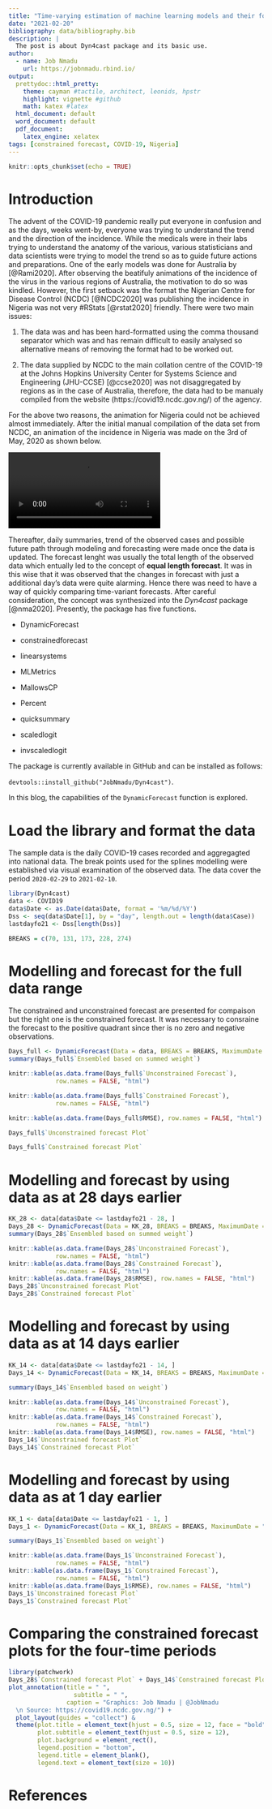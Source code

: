 ```yaml
---
title: "Time-varying estimation of machine learning models and their forecasts"
date: "2021-02-20"
bibliography: data/bibliography.bib
description: |
  The post is about Dyn4cast package and its basic use.
author:
  - name: Job Nmadu
    url: https://jobnmadu.rbind.io/
output:
  prettydoc::html_pretty:
    theme: cayman #tactile, architect, leonids, hpstr
    highlight: vignette #github
    math: katex #latex
  html_document: default
  word_document: default
  pdf_document: 
    latex_engine: xelatex
tags: [constrained forecast, COVID-19, Nigeria]
---
```


```r
knitr::opts_chunk$set(echo = TRUE)
```

# Introduction

The advent of the COVID-19 pandemic really put everyone in confusion and as the days, weeks went-by, everyone was trying to understand the trend and the direction of the incidence. While the medicals were in their labs trying to understand the anatomy of the various, various statisticians and data scientists were trying to model the trend so as to guide future actions and preparations. One of the early models was done for Australia by [@Rami2020]. After observing the beatifuly animations of the incidence of the virus in the various regions of Australia, the motivation to do so was kindled. However, the first setback was the format the Nigerian Centre for Disease Control (NCDC) [@NCDC2020] was publishing the incidence in Nigeria was not very #RStats [@rstat2020] friendly. There were two main issues:

1. The data was and has been hard-formatted using the comma thousand separator which was and has remain difficult to easily analysed so alternative means of removing the format had to be worked out.

2. The data supplied by NCDC to the main collation centre of the COVID-19 at the Johns Hopkins University Center for Systems Science and Engineering (JHU-CCSE) [@ccse2020] was not disaggregated by regions as in the case of Australia, therefore, the data had to be manualy compiled from the website (https://covid19.ncdc.gov.ng/) of the agency.

For the above two reasons, the animation for Nigeria could not be achieved almost immediately. After the initial manual compilation of the data set from NCDC, an animation of the incidence in Nigeria was made on the 3rd of May, 2020 as shown below.

![](data/may012020.mp4)

Thereafter, daily summaries, trend of the observed cases and possible future path through modeling and forecasting were made once the data is updated. The forecast lenght was usually the total length of the observed data which entually led to the concept of **equal length forecast**. It was in this wise that it was observed that the changes in forecast with just a additional day's data were quite alarming. Hence there was need to have a way of quickly comparing time-variant forecasts. After careful consideration, the concept was synthesized into the _Dyn4cast_ package [@nma2020]. Presently, the package has five functions.

* DynamicForecast

* constrainedforecast  

* linearsystems 

* MLMetrics  

* MallowsCP  

* Percent

* quicksummary

* scaledlogit

* invscaledlogit

The package is currently available in GitHub and can be installed as follows:

`devtools::install_github("JobNmadu/Dyn4cast")`.

In this blog, the capabilities of the `DynamicForecast` function is explored.

# Load the library and format the data

The sample data is the daily COVID-19 cases recorded and aggregagted into national data. The break points used for the splines modelling were established via visual examination of the observed data. The data cover the period `2020-02-29` to `2021-02-10`.

```r

library(Dyn4cast)
data <- COVID19
data$Date <- as.Date(data$Date, format = '%m/%d/%Y')
Dss <- seq(data$Date[1], by = "day", length.out = length(data$Case))
lastdayfo21 <- Dss[length(Dss)]

BREAKS = c(70, 131, 173, 228, 274)
```

# Modelling and forecast for the full data range

The constrained and unconstrained forecast are presented for compaison but the right one is the constrained forecast. It was necessary to consraine the forecast to the positive quadrant since ther is no zero and negative observations.

```r
Days_full <- DynamicForecast(Data = data, BREAKS = BREAKS, MaximumDate = "2021-02-10", Trend = "Day", Length = 0, Type = "Integer")
summary(Days_full$`Ensembled based on summed weight`)
```


```r
knitr::kable(as.data.frame(Days_full$`Unconstrained Forecast`),
             row.names = FALSE, "html")
```


```r
knitr::kable(as.data.frame(Days_full$`Constrained Forecast`),
             row.names = FALSE, "html")
```


```r
knitr::kable(as.data.frame(Days_full$RMSE), row.names = FALSE, "html")
```


```r
Days_full$`Unconstrained forecast Plot`
```


```r
Days_full$`Constrained forecast Plot`
```

# Modelling and forecast by using data as at 28 days earlier

```r
KK_28 <- data[data$Date <= lastdayfo21 - 28, ]
Days_28 <- DynamicForecast(Data = KK_28, BREAKS = BREAKS, MaximumDate = "2021-02-10", Trend = "Day", Length = 0, Type = "Integer")
summary(Days_28$`Ensembled based on summed weight`)

knitr::kable(as.data.frame(Days_28$`Unconstrained Forecast`),
             row.names = FALSE, "html")
knitr::kable(as.data.frame(Days_28$`Constrained Forecast`),
             row.names = FALSE, "html")
knitr::kable(as.data.frame(Days_28$RMSE), row.names = FALSE, "html")
Days_28$`Unconstrained forecast Plot`
Days_28$`Constrained forecast Plot`
```

# Modelling and forecast by using data as at 14 days earlier

```r
KK_14 <- data[data$Date <= lastdayfo21 - 14, ]
Days_14 <- DynamicForecast(Data = KK_14, BREAKS = BREAKS, MaximumDate = "2021-02-10", Trend = "Day", Length = 0, Type = "Integer")

summary(Days_14$`Ensembled based on weight`)

knitr::kable(as.data.frame(Days_14$`Unconstrained Forecast`),
             row.names = FALSE, "html")
knitr::kable(as.data.frame(Days_14$`Constrained Forecast`),
             row.names = FALSE, "html")
knitr::kable(as.data.frame(Days_14$RMSE), row.names = FALSE, "html")
Days_14$`Unconstrained forecast Plot`
Days_14$`Constrained forecast Plot`
```

# Modelling and forecast by using data as at 1 day earlier

```r
KK_1 <- data[data$Date <= lastdayfo21 - 1, ]
Days_1 <- DynamicForecast(Data = KK_1, BREAKS = BREAKS, MaximumDate = "2021-02-10", Trend = "Day", Length = 0, Type = "Integer")

summary(Days_1$`Ensembled based on weight`)

knitr::kable(as.data.frame(Days_1$`Unconstrained Forecast`),
             row.names = FALSE, "html")
knitr::kable(as.data.frame(Days_1$`Constrained Forecast`),
             row.names = FALSE, "html")
knitr::kable(as.data.frame(Days_1$RMSE), row.names = FALSE, "html")
Days_1$`Unconstrained forecast Plot`
Days_1$`Constrained forecast Plot`
```

# Comparing the constrained forecast plots for the four-time periods

```r


library(patchwork)
Days_28$`Constrained forecast Plot` + Days_14$`Constrained forecast Plot` + Days_1$`Constrained forecast Plot` + Days_full$`Constrained forecast Plot` +  plot_annotation() +
plot_annotation(title = " ",
                  subtitle = " ",
                caption = "Graphics: Job Nmadu | @JobNmadu
  \n Source: https://covid19.ncdc.gov.ng/") +
  plot_layout(guides = "collect") &
  theme(plot.title = element_text(hjust = 0.5, size = 12, face = "bold"),
        plot.subtitle = element_text(hjust = 0.5, size = 12),
        plot.background = element_rect(),
        legend.position = "bottom",
        legend.title = element_blank(),
        legend.text = element_text(size = 10))

```


# References

